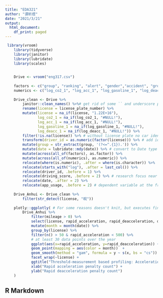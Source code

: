 ```yaml
---
title: "EDA321"
author: "谭昕煜"
date: "2021/3/21"
output:
  html_document:
    df_print: paged
---
```


```r
 library(vroom)
    library(tidyverse)
    library(janitor)
    library(lubridate)
    library(scales)
    
    
    Drive <- vroom("eng317.csv")
    
    factors <- c("group", "ranking", "alert", "gender","accident", "group", "app_usage")
    numerics <- c("log_co2_1", "log_acc_1", "log_gasoline_1", "log_deacc_1")
    
    Drive_clean <- Drive %>%
        janitor::clean_names() %>%# get rid of some `` and underscore problems
        rename(license = license_plate_number) %>% 
        mutate(license = na_if(license, "1.22E+16"),
               log_co2_1 = na_if(log_co2_1, "#NULL!"),
               log_acc_1 = na_if(log_acc_1, "#NULL!"),
               log_gasoline_1 = na_if(log_gasoline_1, "#NULL!"),
               log_deacc_1 = na_if(log_deacc_1, "#NULL!")) %>%
        filter(!is.na(license)) %>% # without license plate no car identifier
        transform(driver_id = as.numeric(factor(license))) %>% # add id column
        mutate(group = str_extract(group, '(?<=^.{1}).')) %>%
        mutate(date = lubridate::mdy(date)) %>% # convert to Date type
        mutate(across(all_of(factors), as.factor)) %>%
        mutate(across(all_of(numerics), as.numeric)) %>%
        relocate(where(is.numeric), .after = where(is.character)) %>%
        relocate(starts_with("log"), .after = last_col()) %>%
        relocate(driver_id, .before = 1) %>%
        relocate(driving_score, .before = 2) %>% # research focus near the front
        relocate(date, .after = 2) %>%
        relocate(app_usage, .before = 2) # dependent variable at the front
    
    Drive_Anhui <- Drive_clean %>%
        filter(str_detect(license, "皖"))
    
    plotly::ggplotly( # For some reasons doesn't knit, but executes fine
        Drive_Anhui %>%
            filter(mileage > 0) %>%
            select(license, rapid_acceleration, rapid_deacceleration, date) %>%
            mutate(month = month(date)) %>%
            group_by(license) %>%
            filter(n() > 50 & rapid_acceleration < 500) %>%
            # at least 30 data points over the year
            ggplot(aes(x=rapid_acceleration, y=rapid_deacceleration)) +
            geom_point(mapping = aes(color = month))  +
            geom_smooth(method = "gam", formula = y ~ s(x, bs = "cs")) +
            facet_wrap(~license) +
            ggtitle("Threshold-measurement based profiling: Acceleration vs Deacceleration") +
            xlab("Rapid acceleration penalty count") +
            ylab("Rapid deacceleration penalty count")
    )
```

## R Markdown
